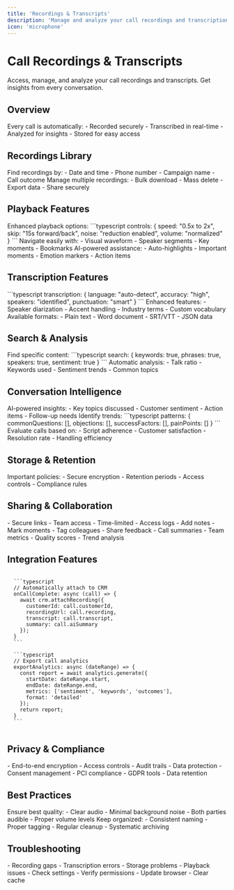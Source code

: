 ```yaml
---
title: 'Recordings & Transcripts'
description: 'Manage and analyze your call recordings and transcriptions'
icon: 'microphone'
---
```


# Call Recordings & Transcripts

Access, manage, and analyze your call recordings and transcripts. Get insights from every conversation.

## Overview

<Note>
Every call is automatically:
- Recorded securely
- Transcribed in real-time
- Analyzed for insights
- Stored for easy access
</Note>

## Recordings Library

<CardGroup cols={2}>
  <Card title="Quick Access" icon="folder">
    Find recordings by:
    - Date and time
    - Phone number
    - Campaign name
    - Call outcome
  </Card>
  
  <Card title="Batch Actions" icon="layer-group">
    Manage multiple recordings:
    - Bulk download
    - Mass delete
    - Export data
    - Share securely
  </Card>
</CardGroup>

## Playback Features

<Steps>
  <Step title="Audio Controls">
    Enhanced playback options:
    ```typescript
    controls: {
      speed: "0.5x to 2x",
      skip: "15s forward/back",
      noise: "reduction enabled",
      volume: "normalized"
    }
    ```
  </Step>
  
  <Step title="Interactive Timeline">
    Navigate easily with:
    - Visual waveform
    - Speaker segments
    - Key moments
    - Bookmarks
  </Step>
  
  <Step title="Smart Features">
    AI-powered assistance:
    - Auto-highlights
    - Important moments
    - Emotion markers
    - Action items
  </Step>
</Steps>

## Transcription Features

<AccordionGroup>
  <Accordion title="Real-time Transcription" icon="bolt">
    ```typescript
    transcription: {
      language: "auto-detect",
      accuracy: "high",
      speakers: "identified",
      punctuation: "smart"
    }
    ```
  </Accordion>
  
  <Accordion title="Advanced Processing" icon="wand-magic-sparkles">
    Enhanced features:
    - Speaker diarization
    - Accent handling
    - Industry terms
    - Custom vocabulary
  </Accordion>
  
  <Accordion title="Export Options" icon="file-export">
    Available formats:
    - Plain text
    - Word document
    - SRT/VTT
    - JSON data
  </Accordion>
</AccordionGroup>

## Search & Analysis

<CardGroup cols={2}>
  <Card title="Smart Search" icon="magnifying-glass">
    Find specific content:
    ```typescript
    search: {
      keywords: true,
      phrases: true,
      speakers: true,
      sentiment: true
    }
    ```
  </Card>
  
  <Card title="Analytics" icon="chart-mixed">
    Automatic analysis:
    - Talk ratio
    - Keywords used
    - Sentiment trends
    - Common topics
  </Card>
</CardGroup>

## Conversation Intelligence

<Steps>
  <Step title="Automatic Analysis">
    AI-powered insights:
    - Key topics discussed
    - Customer sentiment
    - Action items
    - Follow-up needs
  </Step>
  
  <Step title="Pattern Recognition">
    Identify trends:
    ```typescript
    patterns: {
      commonQuestions: [],
      objections: [],
      successFactors: [],
      painPoints: []
    }
    ```
  </Step>
  
  <Step title="Quality Scoring">
    Evaluate calls based on:
    - Script adherence
    - Customer satisfaction
    - Resolution rate
    - Handling efficiency
  </Step>
</Steps>

## Storage & Retention

<Warning>
Important policies:
- Secure encryption
- Retention periods
- Access controls
- Compliance rules
</Warning>

## Sharing & Collaboration

<CardGroup cols={3}>
  <Card title="Share Options" icon="share">
    - Secure links
    - Team access
    - Time-limited
    - Access logs
  </Card>
  
  <Card title="Annotations" icon="comment">
    - Add notes
    - Mark moments
    - Tag colleagues
    - Share feedback
  </Card>
  
  <Card title="Reports" icon="file-lines">
    - Call summaries
    - Team metrics
    - Quality scores
    - Trend analysis
  </Card>
</CardGroup>

## Integration Features

<CodeGroup>
  <Code title="CRM Integration">
  ```typescript
  // Automatically attach to CRM
  onCallComplete: async (call) => {
    await crm.attachRecording({
      customerId: call.customerId,
      recordingUrl: call.recording,
      transcript: call.transcript,
      summary: call.aiSummary
    });
  }
  ```
  </Code>
  
  <Code title="Analytics Export">
  ```typescript
  // Export call analytics
  exportAnalytics: async (dateRange) => {
    const report = await analytics.generate({
      startDate: dateRange.start,
      endDate: dateRange.end,
      metrics: ['sentiment', 'keywords', 'outcomes'],
      format: 'detailed'
    });
    return report;
  }
  ```
  </Code>
</CodeGroup>

## Privacy & Compliance

<AccordionGroup>
  <Accordion title="Security Features" icon="shield">
    - End-to-end encryption
    - Access controls
    - Audit trails
    - Data protection
  </Accordion>
  
  <Accordion title="Compliance Tools" icon="gavel">
    - Consent management
    - PCI compliance
    - GDPR tools
    - Data retention
  </Accordion>
</AccordionGroup>

## Best Practices

<CardGroup cols={2}>
  <Card title="Recording Quality" icon="microphone">
    Ensure best quality:
    - Clear audio
    - Minimal background noise
    - Both parties audible
    - Proper volume levels
  </Card>
  
  <Card title="Organization" icon="folders">
    Keep organized:
    - Consistent naming
    - Proper tagging
    - Regular cleanup
    - Systematic archiving
  </Card>
</CardGroup>

## Troubleshooting

<AccordionGroup>
  <Accordion title="Common Issues" icon="triangle-exclamation">
    - Recording gaps
    - Transcription errors
    - Storage problems
    - Playback issues
  </Accordion>
  
  <Accordion title="Quick Solutions" icon="screwdriver-wrench">
    - Check settings
    - Verify permissions
    - Update browser
    - Clear cache
  </Accordion>
</AccordionGroup> 